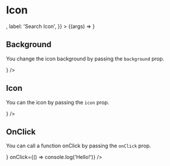 

<Meta title="Atoms | Icon" component={Icon} />

# Icon

<Preview>
  <Story
    name="Basic"
    args={{
      icon: <Search />,
      label: 'Search Icon',
    }}
  >
    {(args) => <Icon {...args} />}
  </Story>
</Preview>

<Props story="Basic" />

## Background

You change the icon background by passing the `background` prop.

<Preview>
  <Story name="Background">
    <Icon background="red-500" icon={<Sun />} />
  </Story>
</Preview>

## Icon

You can the icon by passing the `icon` prop.

<Preview>
  <Story name="Icon">
    <Icon icon={<Sun />} />
  </Story>
</Preview>

## OnClick

You can call a function onClick by passing the `onClick` prop.

<Preview>
  <Story name="OnClick">
    <Icon icon={<Sun />} onClick={() => console.log('Hello!')} />
  </Story>
</Preview>
